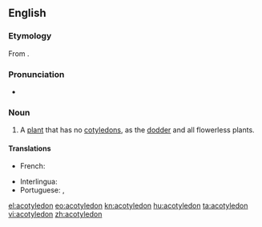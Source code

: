 ==English==

===Etymology===
From {{prefix|a|cotyledon|t1=not|t2=cup-shaped|lang=en}}.

===Pronunciation===
* {{a|US}} {{IPA|/ˈeɪ.kɔt.l̩.iːdˌn̩/|lang=en}}

===Noun===
{{en-noun}}

# {{lb|en|botany}} A [[plant]] that has no [[cotyledon]]s, as the [[dodder]] and all flowerless plants.

====Translations====
{{trans-top|plant that has no cotyledons}}
* French: {{t+|fr|acotylédone|f}}
{{trans-mid}}
* Interlingua: {{t|ia|acotyledon}}
* Portuguese: {{t|pt|acotiledónea|f}} {{qualifier|Portugal}}, {{t|pt|acotiledônea|f}} {{qualifier|Brazil}}
{{trans-bottom}}

[[el:acotyledon]]
[[eo:acotyledon]]
[[kn:acotyledon]]
[[hu:acotyledon]]
[[ta:acotyledon]]
[[vi:acotyledon]]
[[zh:acotyledon]]
